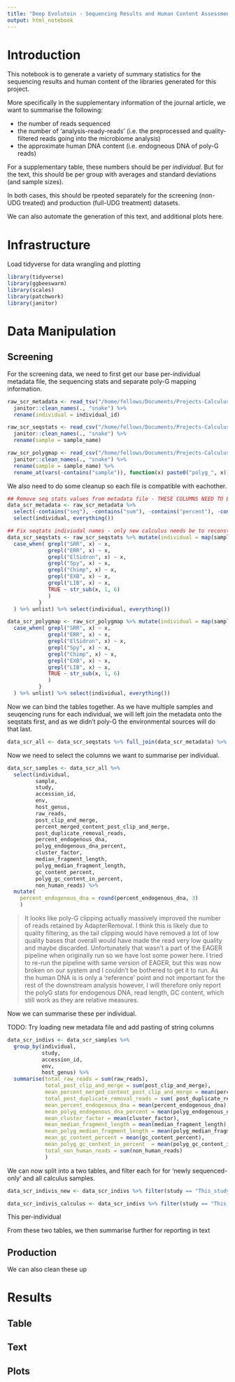 ```yaml
---
title: "Deep Evolutoin - Sequencing Results and Human Content Assessment v2"
output: html_notebook
---
```


# Introduction

This notebook is to generate a variety of summary statistics for the 
sequencing results and human content of the libraries generated for this project.

More specifically in the supplementary information of the journal article, we want to summarise the following:

* the number of reads sequenced
* the number of 'analysis-ready-reads' (i.e. the preprocessed and quality-filtered reads going into the microbiome analysis)
* the approximate human DNA content (i.e. endogneous DNA of poly-G reads)

For a supplementary table, these numbers should be per _individual_. But for the text, this should be per group with averages and standard deviations (and sample sizes).

In both cases, this should be rpeoted separately for the screening (non-UDG treated) and production (full-UDG treatment) datasets.

We can also automate the generation of this text, and additional plots here.

# Infrastructure

Load tidyverse for data wrangling and plotting

```r
library(tidyverse)
library(ggbeeswarm)
library(scales)
library(patchwork)
library(janitor)
```

# Data Manipulation

## Screening

For the screening data, we need to first get our base per-individual metadata file, the sequencing stats and separate poly-G mapping information.

```r

raw_scr_metadata <- read_tsv("/home/fellows/Documents/Projects-Calculus_Evo/Anthropoid_Calculus_Microbiome_Evolution/00-documentation.backup/02-calculus_microbiome-deep_evolution-individualscontrolssources_metadata_20200219.tsv") %>% 
  janitor::clean_names(., "snake") %>%
  rename(individual = individual_id)

raw_scr_seqstats <- read_csv("/home/fellows/Documents/Projects-Calculus_Evo/Anthropoid_Calculus_Microbiome_Evolution/00-documentation.backup/03-human_filtering_statistics_20190522.csv") %>% 
  janitor::clean_names(., "snake") %>%
  rename(sample = sample_name)

raw_scr_polygmap <- read_csv("/home/fellows/Documents/Projects-Calculus_Evo/Anthropoid_Calculus_Microbiome_Evolution/00-documentation.backup/99-PolyGRemoved_HumanMapping_EAGERReport_output.csv") %>% 
  janitor::clean_names(., "snake") %>%
  rename(sample = sample_name) %>%
  rename_at(vars(-contains("sample")), function(x) paste0("polyg_", x))

```

We also need to do some cleanup so each file is compatible with eachother.

```r

## Remove seq stats values from metadata file - THESE COLUMNS NEED TO BE UPDATED AFTER THIS SCRIPT
data_scr_metadata <- raw_scr_metadata %>% 
  select(-contains("seq"), -contains("sum"), -contains("percent"), -contains("reads"), -lab_protocol, -number_sample_id ) %>%
  select(individual, everything())

## Fix seqtats indiviudal names - only new calculus needs be to reconstructed
data_scr_seqstats <- raw_scr_seqstats %>% mutate(individual = map(sample, function(x) {
  case_when( grepl("SRR", x) ~ x, 
             grepl("ERR", x) ~ x,
             grepl("ElSidron", x) ~ x,
             grepl("Spy", x) ~ x,        
             grepl("Chimp", x) ~ x,
             grepl("EXB", x) ~ x,
             grepl("LIB", x) ~ x,
             TRUE ~ str_sub(x, 1, 6)
             )
          }
  ) %>% unlist) %>% select(individual, everything())

data_scr_polygmap <- raw_scr_polygmap %>% mutate(individual = map(sample, function(x) {
  case_when( grepl("SRR", x) ~ x, 
             grepl("ERR", x) ~ x,
             grepl("ElSidron", x) ~ x,
             grepl("Spy", x) ~ x,        
             grepl("Chimp", x) ~ x,
             grepl("EXB", x) ~ x,
             grepl("LIB", x) ~ x,
             TRUE ~ str_sub(x, 1, 6)
             )
          }
  ) %>% unlist) %>% select(individual, everything())
```

Now we can bind the tables together. As we have multiple samples and seuqencing
runs for each individual, we will left join the metadata onto the seqstats first,
and as we didn't poly-G the environmental sources will do that last.

```r
data_scr_all <- data_scr_seqstats %>% full_join(data_scr_metadata) %>% full_join(data_scr_polygmap)
```

Now we need to select the columns we want to summarise per individual.


```r
data_scr_samples <- data_scr_all %>%   
  select(individual,
         sample, 
         study,
         accession_id,
         env,
         host_genus,
         raw_reads, 
         post_clip_and_merge, 
         percent_merged_content_post_clip_and_merge, 
         post_duplicate_removal_reads,
         percent_endogenous_dna,
         polyg_endogenous_dna_percent,
         cluster_factor, 
         median_fragment_length,
         polyg_median_fragment_length, 
         gc_content_percent, 
         polyg_gc_content_in_percent,
         non_human_reads) %>%
  mutate(
    percent_endogenous_dna = round(percent_endogenous_dna, 3)
    )
```

> It looks like poly-G clipping actually massively improved the number of reads
retained by AdapterRemoval. I think this is likely due to quality filtering, as
the tail clipping would have removed a lot of low quality bases that overall
would have made the read very low quality and maybe discarded. Unfortunately 
that wasn't a part of the EAGER pipeline when originally run so we have lost 
some power here. I tried to re-run the pipeline with same version of EAGER, but
this was now broken on our system and I couldn't be bothered to get it to run. 
As the human DNA is is only a 'reference' point and not important for the rest 
of the downstream analysis however, I will therefore only report the polyG 
stats for endogenous DNA, read length, GC content, which still work as they
are relative measures.

Now we can summarise these per individual.

TODO: Try loading new metadata file and add pasting of string columns

```r
data_scr_indivs <- data_scr_samples %>% 
  group_by(individual,
           study,
           accession_id,
           env,
           host_genus) %>%
  summarise(total_raw_reads = sum(raw_reads), 
            total_post_clip_and_merge = sum(post_clip_and_merge), 
            mean_percent_merged_content_post_clip_and_merge = mean(percent_merged_content_post_clip_and_merge, na.rm = T), 
            total_post_duplicate_removal_reads = sum( post_duplicate_removal_reads),
            mean_percent_endogenous_dna = mean(percent_endogenous_dna),
            mean_polyg_endogenous_dna_percent = mean(polyg_endogenous_dna_percent),
            mean_cluster_factor = mean(cluster_factor), 
            mean_median_fragment_length = mean(median_fragment_length),
            mean_polyg_median_fragment_length = mean(polyg_median_fragment_length), 
            mean_gc_content_percent = mean(gc_content_percent), 
            mean_polyg_gc_content_in_percent  = mean(polyg_gc_content_in_percent),
            total_non_human_reads = sum(non_human_reads)
            )
```

We can now split into a two tables, and filter each for for 
'newly sequenced-only' and all calculus samples.

```r
data_scr_indivis_new <- data_scr_indivs %>% filter(study == "This_study", env != "ModernDayHumans_1")

data_scr_indivis_calculus <- data_scr_indivs %>% filter(study == "This_study", env != "ModernDayHumans_1")
```



This per-individual 

From these two tables, we then summarise further for reporting in text

## Production

We can also clean these up 

# Results

## Table

## Text

## Plots